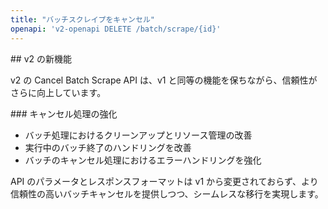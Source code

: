 ```yaml
---
title: "バッチスクレイプをキャンセル"
openapi: 'v2-openapi DELETE /batch/scrape/{id}'
---
```


<div id="whats-new-in-v2">
  ## v2 の新機能
</div>

v2 の Cancel Batch Scrape API は、v1 と同等の機能を保ちながら、信頼性がさらに向上しています。

<div id="enhanced-cancellation-process">
  ### キャンセル処理の強化
</div>

- バッチ処理におけるクリーンアップとリソース管理の改善
- 実行中のバッチ終了のハンドリングを改善
- バッチのキャンセル処理におけるエラーハンドリングを強化

API のパラメータとレスポンスフォーマットは v1 から変更されておらず、より信頼性の高いバッチキャンセルを提供しつつ、シームレスな移行を実現します。